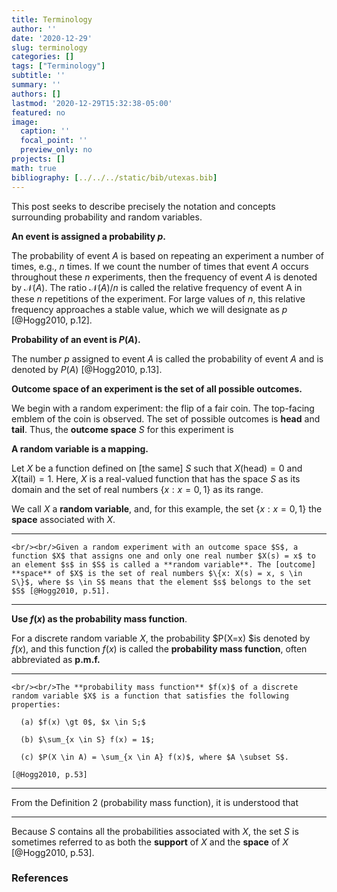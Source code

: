 ```yaml
---
title: Terminology
author: ''
date: '2020-12-29'
slug: terminology
categories: []
tags: ["Terminology"]
subtitle: ''
summary: ''
authors: []
lastmod: '2020-12-29T15:32:38-05:00'
featured: no
image:
  caption: ''
  focal_point: ''
  preview_only: no
projects: []
math: true
bibliography: [../../../static/bib/utexas.bib]
---
```


This post seeks to describe precisely the notation and concepts surrounding probability and random variables.

**An event is assigned a probability $p$.**

The probability of event $A$ is based on repeating an experiment a number of times, e.g., $n$ times. If we count the number of times that event $A$ occurs throughout these $n$ experiments, then the frequency of event $A$ is denoted by $\mathcal{N}(A)$. The ratio $\mathcal{N}(A)/n$ is called the relative frequency of event A in these $n$ repetitions of the experiment. For large values of $n$, this relative frequency approaches a stable value, which we will designate as $p$ [@Hogg2010, p.12]. 

**Probability of an event is $P(A)$.**

The number $p$ assigned to event $A$ is called the probability of event $A$ and is denoted by $P(A)$ [@Hogg2010, p.13].

**Outcome space of an experiment is the set of all possible outcomes.**

We begin with a random experiment: the flip of a fair coin. The top-facing emblem of the coin is observed. The set of possible outcomes is **head** and **tail**. Thus, the <strong>outcome space</strong> $S$ for this experiment is

\begin{equation}
S = \{\text{head}, \text{tail}\}.
\end{equation}

**A random variable is a mapping.**

Let $X$ be a function defined on [the same] $S$ such that $X(\text{head})=0$ and $X(\text{tail})=1$. Here, $X$ is a real-valued function that has the space $S$ as its domain and the set of real numbers $\{x:x=0, 1\}$ as its range. 

We call $X$ a **random variable**, and, for this example, the set $\{x:x=0, 1\}$ the **space** associated with $X$.

----

```definition

<br/><br/>Given a random experiment with an outcome space $S$, a function $X$ that assigns one and only one real number $X(s) = x$ to an element $s$ in $S$ is called a **random variable**. The [outcome] **space** of $X$ is the set of real numbers $\{x: X(s) = x, s \in S\}$, where $s \in S$ means that the element $s$ belongs to the set $S$ [@Hogg2010, p.51].
```

----

**Use $f(x)$ as the probability mass function**.

For a discrete random variable $X$, the probability $P(X=x) $is denoted by $f(x)$, and this function $f(x)$ is called the **probability mass function**, often abbreviated as **p.m.f.**

----

```definition

<br/><br/>The **probability mass function** $f(x)$ of a discrete random variable $X$ is a function that satisfies the following properties:

  (a) $f(x) \gt 0$, $x \in S;$
  
  (b) $\sum_{x \in S} f(x) = 1$;
  
  (c) $P(X \in A) = \sum_{x \in A} f(x)$, where $A \subset S$.

[@Hogg2010, p.53]

```

----

From the Definition 2 (probability mass function), it is understood that

\begin{equation}
P(X=x) = f(x) \gt 0 \text{ when } x \in S
\end{equation}

----

Because $S$ contains all the probabilities associated with $X$, the set $S$ is sometimes referred to as both the **support** of $X$ and the **space** of $X$ [@Hogg2010, p.53].






### References
